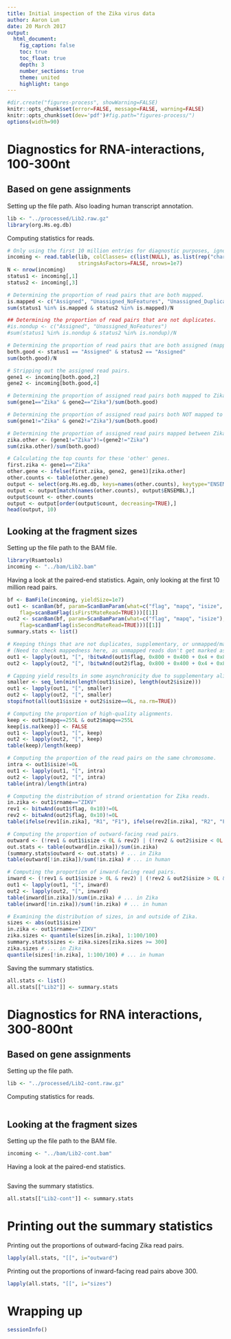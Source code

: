 ```yaml
---
title: Initial inspection of the Zika virus data
author: Aaron Lun
date: 20 March 2017
output:
  html_document:
    fig_caption: false
    toc: true
    toc_float: true
    depth: 3
    number_sections: true
    theme: united 
    highlight: tango 
---
```


```r
#dir.create("figures-process", showWarning=FALSE)
knitr::opts_chunk$set(error=FALSE, message=FALSE, warning=FALSE)
knitr::opts_chunk$set(dev='pdf')#fig.path="figures-process/")
options(width=90)
```

<!--
bsub -R "rusage[mem=8000]" -n 1 -o diag.out -e diag.err "echo \"knitr::knit('initial.Rmd')\" | R --no-save --vanilla" 
-->

# Diagnostics for RNA-interactions, 100-300nt

## Based on gene assignments

Setting up the file path.
Also loading human transcript annotation. 

```r
lib <- "../processed/Lib2.raw.gz"
library(org.Hs.eg.db)
```

Computing statistics for reads. 

```r
# Only using the first 10 million entries for diagnostic purposes, ignoring read names.
incoming <- read.table(lib, colClasses= c(list(NULL), as.list(rep("character", 4))),
                       stringsAsFactors=FALSE, nrows=1e7)
N <- nrow(incoming)
status1 <- incoming[,1]
status2 <- incoming[,3]

# Determining the proportion of read pairs that are both mapped.
is.mapped <- c("Assigned", "Unassigned_NoFeatures", "Unassigned_Duplicate")
sum(status1 %in% is.mapped & status2 %in% is.mapped)/N

## Determining the proportion of read pairs that are not duplicates.
#is.nondup <- c("Assigned", "Unassigned_NoFeatures")
#sum(status1 %in% is.nondup & status2 %in% is.nondup)/N

# Determining the proportion of read pairs that are both assigned (mapped & non-duplicate). 
both.good <- status1 == "Assigned" & status2 == "Assigned" 
sum(both.good)/N

# Stripping out the assigned read pairs.
gene1 <- incoming[both.good,2]
gene2 <- incoming[both.good,4]

# Determining the proportion of assigned read pairs both mapped to Zika.
sum(gene1=="Zika" & gene2=="Zika")/sum(both.good)

# Determining the proportion of assigned read pairs both NOT mapped to Zika.
sum(gene1!="Zika" & gene2!="Zika")/sum(both.good)

# Determining the proportion of assigned read pairs mapped between Zika and other genes.
zika.other <- (gene1!="Zika")!=(gene2!="Zika") 
sum(zika.other)/sum(both.good)

# Calculating the top counts for these 'other' genes.
first.zika <- gene1=="Zika"
other.gene <- ifelse(first.zika, gene2, gene1)[zika.other]
other.counts <- table(other.gene)
output <- select(org.Hs.eg.db, keys=names(other.counts), keytype="ENSEMBL", column="SYMBOL")
output <- output[match(names(other.counts), output$ENSEMBL),]
output$count <- other.counts
output <- output[order(output$count, decreasing=TRUE),]
head(output, 10)
```

## Looking at the fragment sizes

Setting up the file path to the BAM file.

```r
library(Rsamtools)
incoming <- "../bam/Lib2.bam"
```

Having a look at the paired-end statistics.
Again, only looking at the first 10 million read pairs.

```r
bf <- BamFile(incoming, yieldSize=1e7)
out1 <- scanBam(bf, param=ScanBamParam(what=c("flag", "mapq", "isize", "rname"), 
    flag=scanBamFlag(isFirstMateRead=TRUE)))[[1]]
out2 <- scanBam(bf, param=ScanBamParam(what=c("flag", "mapq", "isize"), 
    flag=scanBamFlag(isSecondMateRead=TRUE)))[[1]]
summary.stats <- list()    

# Keeping things that are not duplicates, supplementary, or unmapped/mate unmapped.
# (Need to check mappedness here, as unmapped reads don't get marked as duplicates.)
out1 <- lapply(out1, "[", !bitwAnd(out1$flag, 0x800 + 0x400 + 0x4 + 0x8))
out2 <- lapply(out2, "[", !bitwAnd(out2$flag, 0x800 + 0x400 + 0x4 + 0x8))

# Capping yield results in some asynchronicity due to supplementary alignments.
smaller <- seq_len(min(length(out1$isize), length(out2$isize)))
out1 <- lapply(out1, "[", smaller)
out2 <- lapply(out2, "[", smaller)
stopifnot(all(out1$isize + out2$isize==0L, na.rm=TRUE))

# Computing the proportion of high-quality alignments.
keep <- out1$mapq==255L & out2$mapq==255L 
keep[is.na(keep)] <- FALSE
out1 <- lapply(out1, "[", keep)
out2 <- lapply(out2, "[", keep)
table(keep)/length(keep)

# Computing the proportion of the read pairs on the same chromosome.
intra <- out1$isize!=0L
out1 <- lapply(out1, "[", intra)
out2 <- lapply(out2, "[", intra)
table(intra)/length(intra)

# Computing the distribution of strand orientation for Zika reads.
in.zika <- out1$rname=="ZIKV"
rev1 <- bitwAnd(out1$flag, 0x10)!=0L
rev2 <- bitwAnd(out2$flag, 0x10)!=0L
table(ifelse(rev1[in.zika], "R1", "F1"), ifelse(rev2[in.zika], "R2", "F2"))/sum(in.zika)

# Computing the proportion of outward-facing read pairs.
outward <- (!rev1 & out1$isize < 0L & rev2) | (!rev2 & out2$isize < 0L & rev1)
out.stats <- table(outward[in.zika])/sum(in.zika)
(summary.stats$outward <- out.stats) # ... in Zika
table(outward[!in.zika])/sum(!in.zika) # ... in human

# Computing the proportion of inward-facing read pairs.
inward <- (!rev1 & out1$isize > 0L & rev2) | (!rev2 & out2$isize > 0L & rev1)
out1 <- lapply(out1, "[", inward)
out2 <- lapply(out2, "[", inward)
table(inward[in.zika])/sum(in.zika) # ... in Zika
table(inward[!in.zika])/sum(!in.zika) # ... in human

# Examining the distribution of sizes, in and outside of Zika.
sizes <- abs(out1$isize)
in.zika <- out1$rname=="ZIKV"
zika.sizes <- quantile(sizes[in.zika], 1:100/100)
summary.stats$sizes <- zika.sizes[zika.sizes >= 300]
zika.sizes # ... in Zika
quantile(sizes[!in.zika], 1:100/100) # ... in human
```

Saving the summary statistics.

```r
all.stats <- list()
all.stats[["Lib2"]] <- summary.stats
```

# Diagnostics for RNA interactions, 300-800nt

## Based on gene assignments

Setting up the file path.

```r
lib <- "../processed/Lib2-cont.raw.gz"
```

Computing statistics for reads. 

```r
```

## Looking at the fragment sizes

Setting up the file path to the BAM file.

```r
incoming <- "../bam/Lib2-cont.bam"
```

Having a look at the paired-end statistics.

```r
```

Saving the summary statistics.

```r
all.stats[["Lib2-cont"]] <- summary.stats
```

# Printing out the summary statistics

Printing out the proportions of outward-facing Zika read pairs.

```r
lapply(all.stats, "[[", i="outward")
```

Printing out the proportions of inward-facing read pairs above 300.

```r
lapply(all.stats, "[[", i="sizes")
```

# Wrapping up

```r
sessionInfo()
```

